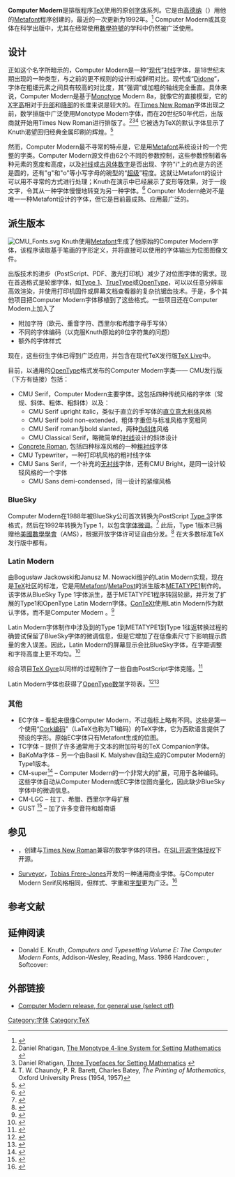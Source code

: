 {{Infobox font
| name = Computer Modern
| creator = [[高德纳|高德纳]]
| style = [[Sans|Sans]]
| classifications = [[Didone_(typography)|Didone]]
| image = Computer modern sample text.svg
| sample = [[Image:Computer_modern_sample.svg|270px]]}}

'''Computer Modern'''是排版程序[[TeX|TeX]]使用的原创[[字体|字体]]系列。它是由[[高德纳|高德纳]]（{{lang|en|Donald Knuth}}）用他的[[METAFONT|Metafont]]程序创建的，最近的一次更新为1992年。<ref>{{cite web |url=http://www-cs-faculty.stanford.edu/~uno/cm.html |title=Knuth: Message about TeX fonts |publisher=Cs-faculty.stanford.edu |date= |accessdate=2015-06-12 |archive-date=2015-05-20 |archive-url=https://web.archive.org/web/20150520171917/http://www-cs-faculty.stanford.edu/~uno/cm.html |dead-url=yes }}</ref> Computer Modern或其变体在科学出版中，尤其在经常使用[[數學符號|數學符號]]的学科中仍然被广泛使用。

==设计==

正如这个名字所暗示的，Computer Modern是一种“[[Didone_(typography)|现代]]”[[衬线体|衬线]]字体，是18世纪末期出现的一种类型，与之前的更不规则的设计形成鲜明对比。现代或“[[Didone_(typography)|Didone]]”，字体在粗细元素之间具有较高的对比度，其“强调”或加粗的轴线完全垂直。具体来说，Computer Modern是基于[[蒙納公司|Monotype]] Modern 8a，就像它的直接模型，它的[[X字高|X字高]]相对于[[升部|升部]]和[[降部|降部]]的长度来说是较大的。在[[Times_New_Roman|Times New Roman]]字体出现之前，数学排版中广泛使用Monotype Modern字体，而在20世纪50年代后，出版商就开始用Times New Roman进行排版了。<ref>Daniel Rhatigan, [http://www.typeculture.com/academic_resource/articles_essays/ The Monotype 4-line System for Setting Mathematics] {{Wayback|url=http://www.typeculture.com/academic_resource/articles_essays/ |date=20110101005213 }}</ref><ref>Daniel Rhatigan, [http://www.typeculture.com/academic_resource/articles_essays/ Three Typefaces for Setting Mathematics] {{Wayback|url=http://www.typeculture.com/academic_resource/articles_essays/ |date=20110101005213 }}</ref><ref>T. W. Chaundy, P. R. Barett, Charles Batey, ''The Printing of Mathematics'', Oxford University Press (1954, 1957)</ref> 它被选为TeX的默认字体显示了Knuth渴望回归经典金属印刷的辉煌。<ref name="Remarks to Celebrate the Publication of Computers & Typesetting">{{cite journal|last1=Knuth|first1=Donald|title=Remarks to Celebrate the Publication of Computers & Typesetting|journal=TUGboat|date=1986|volume=7|issue=2|pages=95–8|url=http://www.tug.org/TUGboat/Articles/tb07-2/tb15knut.pdf|accessdate=24 September 2015|archive-date=2017-06-29|archive-url=https://web.archive.org/web/20170629234725/http://www.tug.org/TUGboat/Articles/tb07-2/tb15knut.pdf|dead-url=no}}</ref>

然而，Computer Modern最不寻常的特点是，它是用[[METAFONT|Metafont]]系统设计的一个完整的字类。Computer Modern源文件由62个不同的参数控制，这些参数控制着各种元素的宽度和高度，以及[[衬线体|衬线]]或[[不齐线数字|古风体数字]]是否出现、字符"i"上的点是方的还是圆的，还有"g"和"o"等小写字母的碗型的“[[超橢圓|超级]]”程度。这就让Metafont的设计可以用不寻常的方式进行处理；Knuth在演示中已经展示了变形等效果，对于一段文字，令其从一种字体慢慢地转变为另一种字体。<ref name="The Concept of a Meta-Font">{{cite journal|last1=Knuth|first1=Donald|title=The Concept of a Meta-Font|journal=Visible Language|date=1982|volume=16|issue=1|pages=3–27|url=http://www.zigzaganimal.be/elements/the-concept-of-metafont.pdf|accessdate=25 September 2015|archive-date=2017-01-12|archive-url=https://web.archive.org/web/20170112230548/http://www.zigzaganimal.be/elements/the-concept-of-metafont.pdf|dead-url=no}}</ref> Computer Modern绝对不是唯一一种Metafont设计的字体，但它是目前最成熟、应用最广泛的。

==派生版本==
[[File:CMU_Fonts.svg|thumb]]
Knuth使用[[METAFONT|Metafont]]生成了他原始的Computer Modern字体，该程序读取基于笔画的字形定义，并将直接可以使用的字体输出为位图图像文件。

出版技术的进步（PostScript、PDF、激光打印机）减少了对位图字体的需求。现在首选格式是轮廓字体，如[[Type_1_font|Type 1]]、[[TrueType|TrueType]]或[[OpenType|OpenType]]，可以以任意分辨率高效渲染，并使用打印机固件或屏幕文档查看器的复杂抗锯齿技术。于是，多个其他项目把Computer Modern字体移植到了这些格式。一些项目还在Computer Modern上加入了

* 附加字符（欧元、重音字符、西里尔和希腊字母手写体）
* 不同的字体编码（以克服Knuth原始的8位字符集的问题）
* 额外的字体样式

现在，这些衍生字体已得到广泛应用，并包含在现代TeX发行版[[TeX_Live|TeX Live]]中。

目前，以通用的[[OpenType|OpenType]]格式发布的Computer Modern字类—— CMU发行版（下方有链接）包括：

* CMU Serif，Computer Modern主要字体。这包括四种传统风格的字体（常规、斜体、粗体、粗斜体）以及：
** CMU Serif upright italic，类似于直立的手写体的[[意大利体|直立意大利体]]风格
** CMU Serif bold non-extended，粗体字重但与标准风格字宽相同
** CMU Serif roman与bold slanted，两种[[伪斜体|伪斜体]]风格
** CMU Classical Serif，略微简单的[[衬线体|衬线]]设计的斜体设计
* [[Concrete_Roman|Concrete Roman]], 包括四种标准风格的一种[[粗衬线体|粗衬线]]字体
* CMU Typewriter，一种打印机风格的粗衬线字体
* CMU Sans Serif，一个补充的[[无衬线体|无衬线]]字体，还有CMU Bright，是同一设计较轻风格的一个字体
** CMU Sans demi-condensed，同一设计的紧缩风格

===BlueSky===
Computer Modern在1988年被BlueSky公司首次转换为PostScript [[PostScript_fonts|Type 3]]字体格式，然后在1992年转换为Type 1，以包含[[字体微调|字体微调]]。<ref>{{cite web |url=http://www.math.utah.edu/~beebe/fonts/bluesky.html |title=Blue Sky Research and Computer Modern fonts |publisher=Math.utah.edu |date=1997-12-04 |accessdate=2015-06-12 |archive-date=2015-04-17 |archive-url=https://web.archive.org/web/20150417022603/http://www.math.utah.edu/~beebe/fonts/bluesky.html |dead-url=yes }}</ref> 此后，Type 1版本已捐赠给[[美國數學學會|美國數學學會]]（AMS），根据开放字体许可证自由分发。<ref>{{cite web |url=http://www.ctan.org/tex-archive/fonts/cm/ps-type1/README.bluesky |title=The Adobe Type 1 fonts, previously known on CTAN archives as the "bluesky" fonts, are now distributed as part of the AMS fonts distribution, at CTAN:fonts/amsfonts |publisher=Ctan.org |accessdate=2015-06-12 }}{{Dead link}}</ref> 在大多数标准TeX发行版中都有。

===Latin Modern===
由Bogusław Jackowski和Janusz M. Nowacki维护的Latin Modern实现，现在是[[TeX|TeX]]社区的标准，它是用[[METAFONT|Metafont]]/[[MetaPost|MetaPost]]的派生版本[[METATYPE1|METATYPE1]]制作的。该字体从BlueSky Type 1字体派生，基于METATYPE1程序转回轮廓，并开发了扩展的Type1和OpenType Latin Modern字体。[[ConTeXt|ConTeXt]]使用Latin Modern作为默认字体，而不是Computer Modern 。<ref>{{cite web |url=http://wiki.contextgarden.net/FAQ#Can_I_change_to_LaTeX.E2.80.99s_Computer_Modern_font.3F |title=FAQ - ConTeXt wiki |publisher=Wiki.contextgarden.net |date= |accessdate=2015-06-12 |archive-date=2015-06-10 |archive-url=https://web.archive.org/web/20150610035609/http://wiki.contextgarden.net/FAQ#Can_I_change_to_LaTeX.E2.80.99s_Computer_Modern_font.3F |dead-url=no }}</ref>

Latin Modern字体制作中涉及到的Type 1到METATYPE1到Type 1往返转换过程的确尝试保留了BlueSky字体的微调信息，但是它增加了在低像素尺寸下影响提示质量的舍入误差。因此，Latin Modern的屏幕显示会比BlueSky字体，在字距调整和字符高度上更不均匀。<ref>{{cite web |url=http://www.latex-community.org/forum/viewtopic.php?f=48&t=11188 |title=A E F and T sized differently in lmodern pacakge? • Fonts & Character Sets • LaTeX Community |publisher=Latex-community.org |date= |accessdate=2015-06-12 |archive-date=2015-06-14 |archive-url=https://web.archive.org/web/20150614015646/http://www.latex-community.org/forum/viewtopic.php?f=48&t=11188 |dead-url=no }}</ref>

综合项目[[TeX_Gyre|TeX Gyre]]以同样的过程制作了一些自由PostScript字体克隆。<ref>{{cite web |url=https://www.tug.org/TUGboat/tb27-2/tb87hagen-gyre.pdf |format=PDF |title=The New Font Project : TEX Gyre |publisher=Tug.org |accessdate=2015-06-12 |archive-date=2016-03-04 |archive-url=https://web.archive.org/web/20160304043847/https://www.tug.org/TUGboat/tb27-2/tb87hagen-gyre.pdf |dead-url=no }}</ref>

Latin Modern字体也获得了[[OpenType|OpenType数学]]字符表。<ref>{{cite web |url=http://www.gust.org.pl/projects/e-foundry/lm-math |title=The Latin Modern Math (LM Math) font — GUST |language=pl |publisher=Gust.org.pl |date= |accessdate=2015-06-12 |archive-date=2015-06-02 |archive-url=https://web.archive.org/web/20150602051818/http://www.gust.org.pl/projects/e-foundry/lm-math |dead-url=no }}</ref><ref>{{cite web |author= |url=http://www.ctan.org/pkg/lm-math |title=Package lm-math |publisher=Ctan.org |date=2014-09-05 |accessdate=2015-06-12 |archive-date=2015-05-10 |archive-url=https://web.archive.org/web/20150510022623/http://www.ctan.org/pkg/lm-math |dead-url=no }}</ref>

===其他===
* EC字体 – 看起来很像Computer Modern，不过指标上略有不同。这些是第一个使用“[[Cork_encoding|Cork编码]]”（LaTeX也称为T1编码）的TeX字体，它为西欧语言提供了预设的字形。原始EC字体只有Metafont生成的位图。
* TC字体 – 提供了许多通常用于文本的附加符号的TeX Companion字体。
* BaKoMa字体 – 另一个由Basil K. Malyshev自动生成的Computer Modern的Type1版本。
* CM-super<ref>{{cite web |author= |url=http://www.ctan.org/tex-archive/fonts/ps-type1/cm-super/ |title=tex-archive/fonts/ps-type1/cm-super |publisher=Ctan.org |date= |accessdate=2015-06-12 |archive-date=2015-06-17 |archive-url=https://web.archive.org/web/20150617050717/http://www.ctan.org/tex-archive/fonts/ps-type1/cm-super |dead-url=no }}</ref> – Computer Modern的一个非常大的扩展，可用于各种编码。这些字体自动从Computer Modern或EC字体位图向量化，因此缺少BlueSky字体中的微调信息。
* CM-LGC – 拉丁、希腊、西里尔字母扩展
* GUST <ref>{{cite web |url=http://www.gust.org.pl/projects/e-foundry/latin-modern/index_html |title=The Latin Modern (LM) Family of Fonts — GUST |language=pl |publisher=Gust.org.pl |date= |accessdate=2015-06-12 |archive-date=2015-06-02 |archive-url=https://web.archive.org/web/20150602051026/http://www.gust.org.pl/projects/e-foundry/latin-modern/index_html |dead-url=no }}</ref> – 加了许多变音符和越南语

==参见==
* {{le|STIX字体|STIX Fonts}}，创建与[[Times_New_Roman|Times New Roman]]兼容的数学字体的项目。在[[SIL开源字体授权|SIL开源字体授权]]下开源。
* [[Surveyor_(typeface)|Surveyor]]，[[Tobias_Frere-Jones|Tobias Frere-Jones]]开发的一种通用商业字体。与Computer Modern Serif风格相同，但样式、字重和[[字型|字型]]更为广泛。<ref name=Surveyor>{{cite web|last1=Frere-Jones|first1=Tobias|title=Surveyor|url=http://www.typography.com/fonts/surveyor/overview/|publisher=[[Hoefler_&_Frere-Jones|Hoefler & Frere-Jones]]|accessdate=24 September 2015|archive-date=2017-08-16|archive-url=https://web.archive.org/web/20170816151026/https://www.typography.com/fonts/surveyor/overview/|dead-url=no}}</ref>

==参考文献==
{{Reflist|30em}}

==延伸阅读==
* Donald E. Knuth, ''Computers and Typesetting Volume E: The Computer Modern Fonts'', Addison-Wesley, Reading, Mass. 1986 Hardcover: {{ISBN|0-201-13446-2}}, Softcover: {{ISBN|0-201-60660-7}}

==外部链接==
*[http://cm-unicode.sourceforge.net/download.html Computer Modern release, for general use (select otf)]{{Wayback|url=http://cm-unicode.sourceforge.net/download.html |date=20170508190759 }}
{{free and open source typography}}
{{TeX navbox}}

[[Category:字体|Category:字体]]
[[Category:TeX|Category:TeX]]